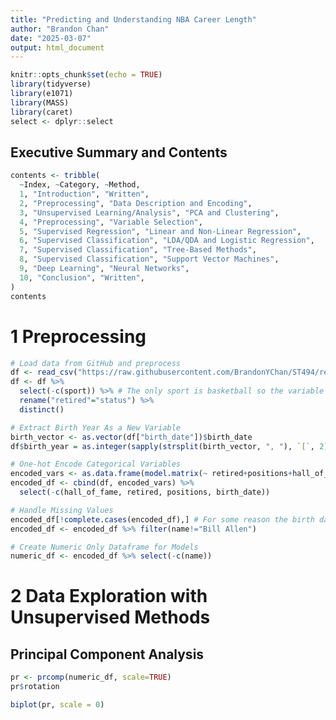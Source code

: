 ```yaml
---
title: "Predicting and Understanding NBA Career Length"
author: "Brandon Chan"
date: "2025-03-07"
output: html_document
---
```


```r
knitr::opts_chunk$set(echo = TRUE)
library(tidyverse)
library(e1071)
library(MASS)
library(caret)
select <- dplyr::select
```

## Executive Summary and Contents

```r
contents <- tribble(
  ~Index, ~Category, ~Method,
  1, "Introduction", "Written",
  2, "Preprocessing", "Data Description and Encoding",
  3, "Unsupervised Learning/Analysis", "PCA and Clustering",
  4, "Preprocessing", "Variable Selection",
  5, "Supervised Regression", "Linear and Non-Linear Regression",
  6, "Supervised Classification", "LDA/QDA and Logistic Regression",
  7, "Supervised Classification", "Tree-Based Methods",
  8, "Supervised Classification", "Support Vector Machines",
  9, "Deep Learning", "Neural Networks",
  10, "Conclusion", "Written", 
)
contents

```


# 1 Preprocessing

```r
# Load data from GitHub and preprocess 
df <- read_csv("https://raw.githubusercontent.com/BrandonYChan/ST494/refs/heads/main/basketball_career_length.csv")
df <- df %>% 
  select(-c(sport)) %>% # The only sport is basketball so the variable is redundant
  rename("retired"="status") %>% 
  distinct()
```


```r
# Extract Birth Year As a New Variable
birth_vector <- as.vector(df["birth_date"])$birth_date 
df$birth_year = as.integer(sapply(strsplit(birth_vector, ", "), `[`, 2))

# One-hot Encode Categorical Variables
encoded_vars <- as.data.frame(model.matrix(~ retired+positions+hall_of_fame-1, data = df))
encoded_df <- cbind(df, encoded_vars) %>% 
  select(-c(hall_of_fame, retired, positions, birth_date))

# Handle Missing Values
encoded_df[!complete.cases(encoded_df),] # For some reason the birth date of Bill Allen is unknown
encoded_df <- encoded_df %>% filter(name!="Bill Allen")

# Create Numeric Only Dataframe for Models
numeric_df <- encoded_df %>% select(-c(name))

```

# 2 Data Exploration with Unsupervised Methods 

## Principal Component Analysis

```r
pr <- prcomp(numeric_df, scale=TRUE)
pr$rotation
```


```r
biplot(pr, scale = 0)
```











